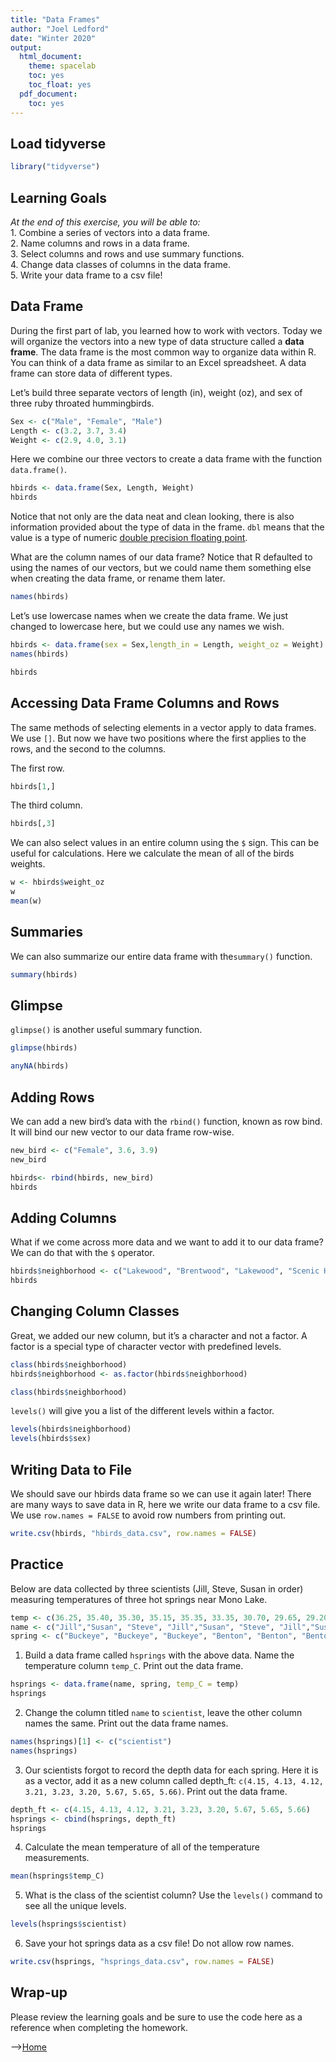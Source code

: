 ```yaml
---
title: "Data Frames"
author: "Joel Ledford"
date: "Winter 2020"
output:
  html_document:
    theme: spacelab
    toc: yes
    toc_float: yes
  pdf_document:
    toc: yes
---
```


## Load tidyverse
```r
library("tidyverse")
```

## Learning Goals
*At the end of this exercise, you will be able to:*    
1. Combine a series of vectors into a data frame.  
2. Name columns and rows in a data frame.  
3. Select columns and rows and use summary functions.   
4. Change data classes of columns in the data frame.  
5. Write your data frame to a csv file!  

## Data Frame
During the first part of lab, you learned how to work with vectors. Today we will organize the vectors into a new type of data structure called a **data frame**. The data frame is the most common way to organize data within R. You can think of a data frame as similar to an Excel spreadsheet. A data frame can store data of different types. 

Let's build three separate vectors of length (in), weight (oz), and sex of three ruby throated hummingbirds.
```r
Sex <- c("Male", "Female", "Male")
Length <- c(3.2, 3.7, 3.4)
Weight <- c(2.9, 4.0, 3.1)
```

Here we combine our three vectors to create a data frame with the function `data.frame()`.
```r
hbirds <- data.frame(Sex, Length, Weight)
hbirds
```

Notice that not only are the data neat and clean looking, there is also information provided about the type of data in the frame. `dbl` means that the value is a type of numeric [double precision floating point](http://uc-r.github.io/integer_double/). 

What are the column names of our data frame? Notice that R defaulted to using the names of our vectors, but we could name them something else when creating the data frame, or rename them later.
```r
names(hbirds)
```

Let's use lowercase names when we create the data frame. We just changed to lowercase here, but we could use any names we wish.
```r
hbirds <- data.frame(sex = Sex,length_in = Length, weight_oz = Weight)
names(hbirds)
```

```r
hbirds
```

## Accessing Data Frame Columns and Rows 
The same methods of selecting elements in a vector apply to data frames. We use `[]`. But now we have two positions where the first applies to the rows, and the second to the columns.  

The first row.  
```r
hbirds[1,]
```

The third column.  
```r
hbirds[,3]
```

We can also select values in an entire column using the `$` sign. This can be useful for calculations. Here we calculate the mean of all of the birds weights. 
```r
w <- hbirds$weight_oz
w
mean(w)
```

## Summaries
We can also summarize our entire data frame with the`summary()` function.
```r
summary(hbirds)
```

## Glimpse
`glimpse()` is another useful summary function.
```r
glimpse(hbirds)
```


```r
anyNA(hbirds)
```


## Adding Rows
We can add a new bird's data with the `rbind()` function, known as row bind. It will bind our new vector to our data frame row-wise.
```r
new_bird <- c("Female", 3.6, 3.9)
new_bird
```

```r
hbirds<- rbind(hbirds, new_bird)
hbirds
```

## Adding Columns
What if we come across more data and we want to add it to our data frame? We can do that with the `$` operator.
```r
hbirds$neighborhood <- c("Lakewood", "Brentwood", "Lakewood", "Scenic Heights")
hbirds
```

## Changing Column Classes
Great, we added our new column, but it's a character and not a factor. A factor is a special type of character vector with predefined levels. 
```r
class(hbirds$neighborhood)
hbirds$neighborhood <- as.factor(hbirds$neighborhood)
```

```r
class(hbirds$neighborhood)
```

`levels()` will give you a list of the different levels within a factor.  
```r
levels(hbirds$neighborhood)
levels(hbirds$sex)
```

## Writing Data to File
We should save our hbirds data frame so we can use it again later! There are many ways to save data in R, here we write our data frame to a csv file. We use  `row.names = FALSE` to avoid row numbers from printing out. 
```r
write.csv(hbirds, "hbirds_data.csv", row.names = FALSE)
```

## Practice
Below are data collected by three scientists (Jill, Steve, Susan in order) measuring temperatures of three hot springs near Mono Lake.
```r
temp <- c(36.25, 35.40, 35.30, 35.15, 35.35, 33.35, 30.70, 29.65, 29.20)
name <- c("Jill","Susan", "Steve", "Jill","Susan", "Steve", "Jill","Susan", "Steve")
spring <- c("Buckeye", "Buckeye", "Buckeye", "Benton", "Benton", "Benton", "Travertine", "Travertine", "Travertine")
```

1. Build a data frame called `hsprings` with the above data. Name the temperature column `temp_C`. Print out the data frame.  

```r
hsprings <- data.frame(name, spring, temp_C = temp)
hsprings
```


2. Change the column titled `name` to `scientist`, leave the other column names the same. Print out the data frame names.  

```r
names(hsprings)[1] <- c("scientist")
names(hsprings)
```


3. Our scientists forgot to record the depth data for each spring. Here it is as a vector, add it as a new column called depth_ft: `c(4.15, 4.13, 4.12, 3.21, 3.23, 3.20, 5.67, 5.65, 5.66)`. Print out the data frame.

```r
depth_ft <- c(4.15, 4.13, 4.12, 3.21, 3.23, 3.20, 5.67, 5.65, 5.66)
hsprings <- cbind(hsprings, depth_ft)
hsprings
```


4. Calculate the mean temperature of all of the temperature measurements.

```r
mean(hsprings$temp_C)
```


5. What is the class of the scientist column? Use the `levels()` command to see all the unique levels.  

```r
levels(hsprings$scientist)
```


6. Save your hot springs data as a csv file! Do not allow row names. 

```r
write.csv(hsprings, "hsprings_data.csv", row.names = FALSE)
```


## Wrap-up
Please review the learning goals and be sure to use the code here as a reference when completing the homework.  

-->[Home](https://jmledford3115.github.io/datascibiol/)